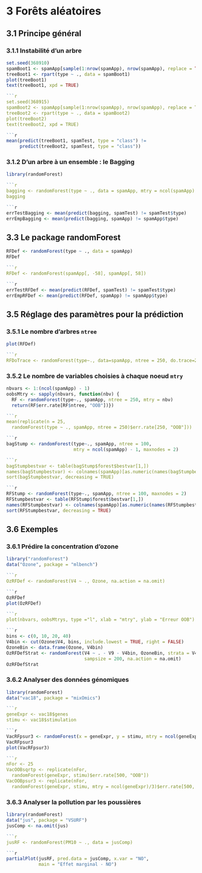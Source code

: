 # 3 Forêts aléatoires

## 3.1 Principe général

### 3.1.1 Instabilité d’un arbre

```r
set.seed(368910)
spamBoot1 <- spamApp[sample(1:nrow(spamApp), nrow(spamApp), replace = TRUE), ]
treeBoot1 <- rpart(type ~ ., data = spamBoot1)
plot(treeBoot1)
text(treeBoot1, xpd = TRUE)

```r
set.seed(368915)
spamBoot2 <- spamApp[sample(1:nrow(spamApp), nrow(spamApp), replace = TRUE), ]
treeBoot2 <- rpart(type ~ ., data = spamBoot2)
plot(treeBoot2)
text(treeBoot2, xpd = TRUE)

```r
mean(predict(treeBoot1, spamTest, type = "class") !=
     predict(treeBoot2, spamTest, type = "class"))
```

### 3.1.2 D’un arbre à un ensemble : le Bagging

```r
library(randomForest)

```r
bagging <- randomForest(type ~ ., data = spamApp, mtry = ncol(spamApp) - 1)
bagging

```r
errTestBagging <- mean(predict(bagging, spamTest) != spamTest$type)
errEmpBagging <- mean(predict(bagging, spamApp) != spamApp$type)
```

## 3.3 Le package randomForest

```r
RFDef <- randomForest(type ~ ., data = spamApp)
RFDef

```r
RFDef <- randomForest(spamApp[, -58], spamApp[, 58])

```r
errTestRFDef <- mean(predict(RFDef, spamTest) != spamTest$type)
errEmpRFDef <- mean(predict(RFDef, spamApp) != spamApp$type)
```

## 3.5 Réglage des paramètres pour la prédiction

### 3.5.1 Le nombre d’arbres `ntree`

```r
plot(RFDef)

```r
RFDoTrace <- randomForest(type~., data=spamApp, ntree = 250, do.trace=25)
```

### 3.5.2 Le nombre de variables choisies à chaque noeud `mtry`

```r
nbvars <- 1:(ncol(spamApp) - 1)
oobsMtry <- sapply(nbvars, function(nbv) {
  RF <- randomForest(type~., spamApp, ntree = 250, mtry = nbv)
  return(RF$err.rate[RF$ntree, "OOB"])})

```r
mean(replicate(n = 25,
  randomForest(type ~ ., spamApp, ntree = 250)$err.rate[250, "OOB"]))

```r
bagStump <- randomForest(type~., spamApp, ntree = 100,
                         mtry = ncol(spamApp) - 1, maxnodes = 2)

```r
bagStumpbestvar <- table(bagStump$forest$bestvar[1,])
names(bagStumpbestvar) <- colnames(spamApp)[as.numeric(names(bagStumpbestvar))]
sort(bagStumpbestvar, decreasing = TRUE)

```r
RFStump <- randomForest(type~., spamApp, ntree = 100, maxnodes = 2)
RFStumpbestvar <- table(RFStump$forest$bestvar[1,])
names(RFStumpbestvar) <- colnames(spamApp)[as.numeric(names(RFStumpbestvar))]
sort(RFStumpbestvar, decreasing = TRUE)
```

## 3.6 Exemples

### 3.6.1 Prédire la concentration d’ozone

```r
library("randomForest")
data("Ozone", package = "mlbench")

```r
OzRFDef <- randomForest(V4 ~ ., Ozone, na.action = na.omit)

```r
OzRFDef
plot(OzRFDef)

```r
plot(nbvars, oobsMtrys, type ="l", xlab = "mtry", ylab = "Erreur OOB")

```r
bins <- c(0, 10, 20, 40)
V4bin <- cut(Ozone$V4, bins, include.lowest = TRUE, right = FALSE)
OzoneBin <- data.frame(Ozone, V4bin)
OzRFDefStrat <- randomForest(V4 ~ . - V9 - V4bin, OzoneBin, strata = V4bin,
                             sampsize = 200, na.action = na.omit)
OzRFDefStrat
```

### 3.6.2 Analyser des données génomiques

```r
library(randomForest)
data("vac18", package = "mixOmics")

```r
geneExpr <- vac18$genes
stimu <- vac18$stimulation

```r
VacRFpsur3 <- randomForest(x = geneExpr, y = stimu, mtry = ncol(geneExpr)/3)
VacRFpsur3
plot(VacRFpsur3)

```r
nFor <- 25
VacOOBsqrtp <- replicate(nFor,
  randomForest(geneExpr, stimu)$err.rate[500, "OOB"])
VacOOBpsur3 <- replicate(nFor,
  randomForest(geneExpr, stimu, mtry = ncol(geneExpr)/3)$err.rate[500, "OOB"])
```

### 3.6.3 Analyser la pollution par les poussières

```r
library(randomForest)
data("jus", package = "VSURF")
jusComp <- na.omit(jus)

```r
jusRF <- randomForest(PM10 ~ ., data = jusComp)

```r
partialPlot(jusRF, pred.data = jusComp, x.var = "NO",
            main = "Effet marginal - NO")
```

